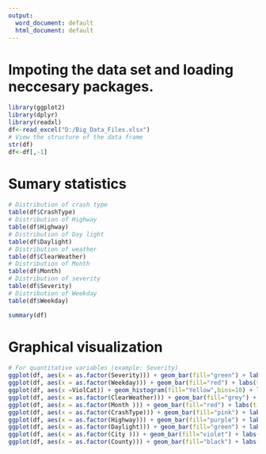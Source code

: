 ---
output:
  word_document: default
  html_document: default
---


# Impoting the data set and loading neccesary packages.
```{r}
library(ggplot2)
library(dplyr)
library(readxl)
df<-read_excel("D:/Big_Data_Files.xlsx")
# View the structure of the data frame
str(df)
df<-df[,-1]
```



# Sumary statistics
```{r}

# Distribution of crash type
table(df$CrashType)
# Distribution of Highway
table(df$Highway)
# Distribution of Day light
table(df$Daylight)
# Distribution of weather
table(df$ClearWeather)
# Distribution of Month
table(df$Month)
# Distribution of severity
table(df$Severity)
# Distribution of Weekday
table(df$Weekday)

summary(df)

```


# Graphical visualization
```{r}
# For quantitative variables (example: Severity)
ggplot(df, aes(x = as.factor(Severity))) + geom_bar(fill="green") + labs(title = "Distribution of Severity", x = "Severity", y = "Frequency")
ggplot(df, aes(x = as.factor(Weekday))) + geom_bar(fill="red") + labs(title = "Distribution of Weekday", x = "Weekday", y = "Frequency")
ggplot(df, aes(x =ViolCat)) + geom_histogram(fill="Yellow",bins=10) + labs(title = "Distribution of ViolCat", x = "ViolCat", y = "Frequency")
ggplot(df, aes(x = as.factor(ClearWeather))) + geom_bar(fill="grey") + labs(title = "Distribution of ClearWeather", x = "ClearWeather", y = "Frequency")
ggplot(df, aes(x = as.factor(Month ))) + geom_bar(fill="red") + labs(title = "Distribution of Month ", x = "Month ", y = "Frequency")
ggplot(df, aes(x = as.factor(CrashType))) + geom_bar(fill="pink") + labs(title = "Distribution of CrashType", x = "CrashType", y = "Frequency")
ggplot(df, aes(x = as.factor(Highway))) + geom_bar(fill="purple") + labs(title = "Distribution of Highway", x = "Highway", y = "Frequency")
ggplot(df, aes(x = as.factor(Daylight))) + geom_bar(fill="green") + labs(title = "Distribution of Daylight", x = "Daylight", y = "Frequency")
ggplot(df, aes(x = as.factor(City ))) + geom_bar(fill="violet") + labs(title = "Distribution of City ", x = "City ", y = "Frequency")+ theme(axis.text.x = element_text(angle = 45, hjust = 1))
ggplot(df, aes(x = as.factor(County))) + geom_bar(fill="black") + labs(title = "Distribution of County", x = "County", y = "Frequency")+  theme(axis.text.x = element_text(angle = 45, hjust = 1))
```

